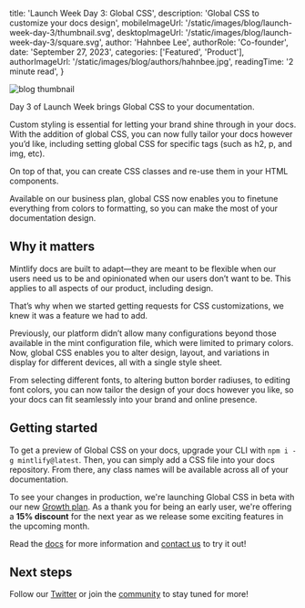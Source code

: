 
  title: 'Launch Week Day 3: Global CSS',
  description: 'Global CSS to customize your docs design',
  mobileImageUrl: '/static/images/blog/launch-week-day-3/thumbnail.svg',
  desktopImageUrl: '/static/images/blog/launch-week-day-3/square.svg',
  author: 'Hahnbee Lee',
  authorRole: 'Co-founder',
  date: 'September 27, 2023',
  categories: ['Featured', 'Product'],
  authorImageUrl: '/static/images/blog/authors/hahnbee.jpg',
  readingTime: '2 minute read',
}


<img
  src="/static/images/blog/launch-week-day-3/thumbnail.svg"
  alt="blog thumbnail"
  className="w-full rounded-md"
/>

Day 3 of Launch Week brings Global CSS to your documentation. 

Custom styling is essential for letting your brand shine through in your docs. With the addition of global CSS, you can now fully tailor your docs however you’d like, including setting global CSS for specific tags (such as h2, p, and img, etc). 

On top of that, you can create CSS classes and re-use them in your HTML components.

Available on our business plan, global CSS now enables you to finetune everything from colors to formatting, so you can make the most of your documentation design. 

## Why it matters

Mintlify docs are built to adapt—they are meant to be flexible when our users need us to be and opinionated when our users don’t want to be. This applies to all aspects of our product, including design.   

That’s why when we started getting requests for CSS customizations, we knew it was a feature we had to add. 

Previously, our platform didn’t allow many configurations beyond those available in the mint configuration file, which were limited to primary colors. Now, global CSS enables you to alter design, layout, and variations in display for different devices, all with a single style sheet. 

From selecting different fonts, to altering button border radiuses, to editing font colors, you can now tailor the design of your docs however you like, so your docs can fit seamlessly into your brand and online presence. 

## Getting started

To get a preview of Global CSS on your docs, upgrade your CLI with `npm i -g mintlify@latest`. Then, you can simply add a CSS file into your docs repository. From there, any class names will be available across all of your documentation.

To see your changes in production, we're launching Global CSS in beta with our new [Growth plan](mintlify.com/pricing). As a thank you for being an early user, we're offering a **15% discount** for the next year as we release some exciting features in the upcoming month.

Read the [docs](https://mintlify.com/docs/settings/custom-styling) for more information and [contact us](mailto:support@mintlify.com) to try it out!

## Next steps

Follow our [Twitter](https://twitter.com/mintlify) or join the [community](http://mintlify.com/community) to stay tuned for more!

